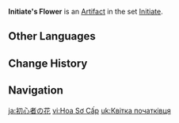 {{Artifact Infobox
|image = Item Initiate's Flower.png
|set   = Initiate
|piece = Flower of Life
}}
{{Description|A small flower. Cute and adorable, just like the early spring of North Teyvat.}}
'''Initiate's Flower''' is an [[Artifact]] in the set [[Initiate]].

==Other Languages==
{{Other Languages
|en      = Initiate's Flower
|zhs     = 初学者之花
|zhs_rm  = Chūxuézhě zhī Huā
|zht     = 初學者之花
|zht_rm  = Chūxuézhě zhī Huā
|zh_tl   = Beginner's Flower
|ja      = 初心者の花
|ja_rm   = Shoshinsha no Hana
|ja_tl   = Beginner's Flower
|ko      = 초심자의 꽃
|ko_rm   = Chosimja-ui Kkot
|ko_tl   = Beginner's Flower
|es      = Flor del Principiante
|es_tl   = Flower of the Novice
|fr      = Fleur du Novice
|fr_tl   = Flower of the Novice
|ru      = Цветок посвящённого
|ru_tl   = Initiate's Flower
|th      = Initiate's Flower
|vi      = Hoa Sơ Cấp
|vi_tl   = Primary Flower
|de      = Novizenblume
|de_tl   = Novice's Flower
|id      = Initiate's Flower
|pt      = Flor do Novato
|pt_tl   = 
|tr      = Talebenin Çiçeği
|tr_tl   = 
|it      = Fiore del neofita
|it_tl   = 
}}

==Change History==
{{Change History|1.0}}

==Navigation==
{{Artifact Set Navbox|Initiate}}

[[ja:初心者の花]]
[[vi:Hoa Sơ Cấp]]
[[uk:Квітка початківця]]